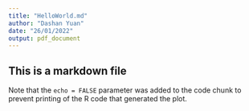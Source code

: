 ```yaml
---
title: "HelloWorld.md"
author: "Dashan Yuan"
date: "26/01/2022"
output: pdf_document
---
```

## This is a markdown file




Note that the `echo = FALSE` parameter was added to the code chunk to prevent printing of the R code that generated the plot.
